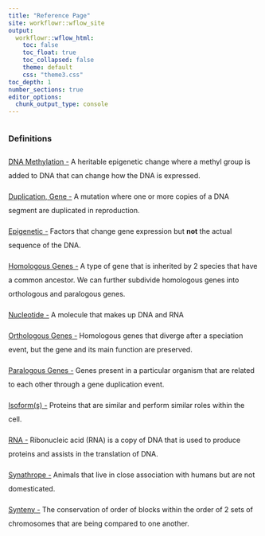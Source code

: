 ```yaml
---
title: "Reference Page"
site: workflowr::wflow_site
output:
  workflowr::wflow_html:
    toc: false
    toc_float: true
    toc_collapsed: false
    theme: default
    css: "theme3.css"
toc_depth: 1
number_sections: true
editor_options:
  chunk_output_type: console
---
```


<style type="text/css">
  body{
  line-height: 2
  }
</style>

## {.tabset}
### Definitions
[DNA Methylation - ](https://www.ncbi.nlm.nih.gov/pmc/articles/PMC3174260/#:~:text=DNA%20methylation%20is%20a%20heritable,T%2C%20or%20C%20contexts.) A heritable epigenetic change where a methyl group is added to DNA that can change how the DNA is expressed.

[Duplication, Gene - ](https://www.genome.gov/genetics-glossary/Duplication) A mutation where one or more copies of a DNA segment are duplicated in reproduction.

[Epigenetic -](https://medlineplus.gov/genetics/understanding/howgeneswork/epigenome/#:~:text=%22Epi%2D%22means%20on%20or,sequence%20of%20DNA%20building%20blocks.) Factors that change gene expression but **not** the actual sequence of the DNA.

[Homologous Genes -](https://bio.libretexts.org/Bookshelves/Microbiology/Microbiology_(Boundless)/07%3A_Microbial_Genetics/7.13%3A_Bioinformatics/7.13C%3A_Homologs_Orthologs_and_Paralogs) A type of gene that is inherited by 2 species that have a common ancestor. We can further subdivide homologous genes into orthologous and paralogous genes.

[Nucleotide -](https://www.cancer.gov/publications/dictionaries/genetics-dictionary/def/nucleotide) A molecule that makes up DNA and RNA

[Orthologous Genes -](https://bio.libretexts.org/Bookshelves/Microbiology/Microbiology_(Boundless)/07%3A_Microbial_Genetics/7.13%3A_Bioinformatics/7.13C%3A_Homologs_Orthologs_and_Paralogs) Homologous genes that diverge after a speciation event, but the gene and its main function are preserved.

[Paralogous Genes -](https://bio.libretexts.org/Bookshelves/Microbiology/Microbiology_(Boundless)/07%3A_Microbial_Genetics/7.13%3A_Bioinformatics/7.13C%3A_Homologs_Orthologs_and_Paralogs) Genes present in a particular organism that are related to each other through a gene duplication event.

[Isoform(s) -](https://elifesciences.org/articles/34477) Proteins that are similar and perform similar roles within the cell.

[RNA - ](https://www.genome.gov/genetics-glossary/RNA-Ribonucleic-Acid) Ribonucleic acid (RNA) is a copy of DNA that is used to produce proteins and assists in the translation of DNA.

[Synathrope - ](https://davidrousefaicp.com/synanthropic-species-why-are-they-important-to-our-future/) Animals that live in close association with humans but are not domesticated.

[Synteny -](https://www.nature.com/scitable/topicpage/synteny-inferring-ancestral-genomes-44022/) The conservation of order of blocks within the order of 2 sets of chromosomes that are being compared to one another.


